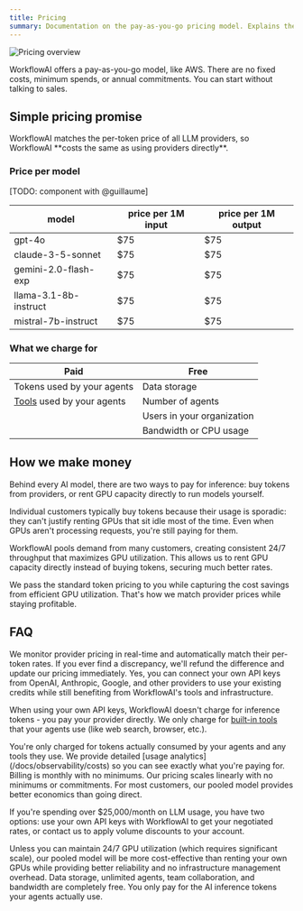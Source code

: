 ```yaml
---
title: Pricing
summary: Documentation on the pay-as-you-go pricing model. Explains the price-match guarantee, what you pay for, and answers common questions about billing and costs.
---
```



![Pricing overview](</images/pricing/header.png>)

WorkflowAI offers a pay-as-you-go model, like AWS. There are no fixed costs, minimum spends, or annual commitments. You can start without talking to sales.

## Simple pricing promise

<Callout type="success">
    WorkflowAI matches the per-token price of all LLM providers, so WorkflowAI **costs the same as using providers directly**.
</Callout>

### Price per model

[TODO: component with @guillaume]

model | price per 1M input | price per 1M output
--- | --- | ---
gpt-4o | $75 | $75
claude-3-5-sonnet | $75 | $75
gemini-2.0-flash-exp | $75 | $75
llama-3.1-8b-instruct | $75 | $75
mistral-7b-instruct | $75 | $75

### What we charge for
| **Paid** | **Free** |
|----------|----------|
| Tokens used by your agents | Data storage |
| [Tools](/docs/agents/tools) used by your agents | Number of agents |
| | Users in your organization |
| | Bandwidth or CPU usage |

## How we make money

Behind every AI model, there are two ways to pay for inference: buy tokens from providers, or rent GPU capacity directly to run models yourself.

Individual customers typically buy tokens because their usage is sporadic: they can't justify renting GPUs that sit idle most of the time. Even when GPUs aren't processing requests, you're still paying for them.

WorkflowAI pools demand from many customers, creating consistent 24/7 throughput that maximizes GPU utilization. This allows us to rent GPU capacity directly instead of buying tokens, securing much better rates.

We pass the standard token pricing to you while capturing the cost savings from efficient GPU utilization. That's how we match provider prices while staying profitable.

## FAQ

<Accordions>
<Accordion title="How do you guarantee the same pricing as direct providers?">
We monitor provider pricing in real-time and automatically match their per-token rates. If you ever find a discrepancy, we'll refund the difference and update our pricing immediately.
</Accordion>

<Accordion title="Can I use my existing provider credits with WorkflowAI?">
Yes, you can connect your own API keys from OpenAI, Anthropic, Google, and other providers to use your existing credits while still benefiting from WorkflowAI's tools and infrastructure.

When using your own API keys, WorkflowAI doesn't charge for inference tokens - you pay your provider directly. We only charge for [built-in tools](/docs/agents/tools) that your agents use (like web search, browser, etc.).
</Accordion>

<Accordion title="How is usage tracked and billed?">
You're only charged for tokens actually consumed by your agents and any tools they use. We provide detailed [usage analytics](/docs/observability/costs) so you can see exactly what you're paying for. Billing is monthly with no minimums.
</Accordion>

<Accordion title="What happens if my usage is very high or very low?">
Our pricing scales linearly with no minimums or commitments. For most customers, our pooled model provides better economics than going direct. 

If you're spending over $25,000/month on LLM usage, you have two options: use your own API keys with WorkflowAI to get your negotiated rates, or contact us to apply volume discounts to your account.
</Accordion>

<Accordion title="How does this compare to running my own infrastructure?">
Unless you can maintain 24/7 GPU utilization (which requires significant scale), our pooled model will be more cost-effective than renting your own GPUs while providing better reliability and no infrastructure management overhead.
</Accordion>

<Accordion title="Is there a free tier?">
Data storage, unlimited agents, team collaboration, and bandwidth are completely free. You only pay for the AI inference tokens your agents actually use.
</Accordion>
</Accordions>